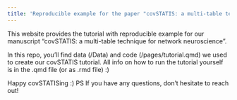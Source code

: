 ```yaml
---
title: 'Reproducible example for the paper "covSTATIS: a multi-table technique for network neuroscience"'
---
```


This website provides the tutorial with reproducible example for our manuscript "covSTATIS: a multi-table technique for network neuroscience". 

In this repo, you'll find data (/Data) and code (/pages/tutorial.qmd) we used to create our covSTATIS tutorial. All info on how to run the tutorial yourself is in the .qmd file (or as .rmd file) :)

Happy covSTATISing :)
PS If you have any questions, don't hesitate to reach out!

